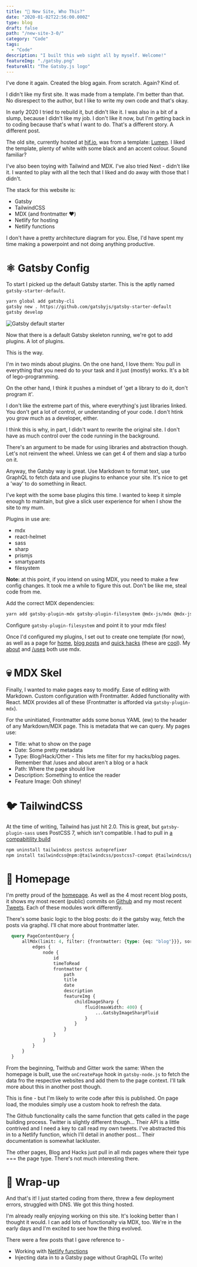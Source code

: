 ```yaml
---
title: "🧐 New Site, Who This?"
date: "2020-01-02T22:56:00.000Z"
type: blog
draft: false
path: "/new-site-3-0/"
category: "Code"
tags:
  - "Code"
description: "I built this web sight all by myself. Welcome!"
featureImg: "./gatsby.png"
featureAlt: "The Gatsby.js logo"
---
```


I've done it again. Created the blog again. From scratch. Again? Kind of.

I didn't like my first site. It was made from a template. I'm better than that. No disrespect to the author, but I like to write my own code and that's okay.

In early 2020 I tried to rebuild it, but didn't like it. I was also in a bit of a slump, because I didn't like my job. I don't like it now, but I'm getting back in to coding because that's what I want to do. That's a different story. A different post.

The old site, currently hosted at [hjf.io](https://hjf.io), was from a template: [Lumen](https://www.gatsbyjs.com/starters/alxshelepenok/gatsby-starter-lumen). I liked the template, plenty of white with some black and an accent colour. Sound familiar?

I've also been toying with Tailwind and MDX. I've also tried Next - didn't like it. I wanted to play with all the tech that I liked and do away with those that I didn't. 

The stack for this website is:
* Gatsby
* TailwindCSS
* MDX (and frontmatter ❤️)
* Netlify for hosting
* Netlify functions

I don't have a pretty architecture diagram for you. Else, I'd have spent my time making a powerpoint and not doing anything productive.


# ⚛️ Gatsby Config

To start I picked up the default Gatsby starter. This is the aptly named `gatsby-starter-default`.

```bash
yarn global add gatsby-cli
gatsby new . https://github.com/gatsbyjs/gatsby-starter-default
gatsby develop
```

![Gatsby default starter](./gatsby-default-starter.png)

Now that there is a default Gatsby skeleton running, we're got to add plugins. A lot of plugins. 

This is the way.

I'm in two minds about plugins. On the one hand, I love them: You pull in everything that you need do to your task and it just (mostly) works. It's a bit of lego-programming. 

On the other hand, I think it pushes a mindset of 'get a library to do it, don't program it'. 

I don't like the extreme part of this, where everything's just libraries linked. You don't get a lot of control, or understanding of your code. I don't htink you grow much as a developer, either.

I think this is why, in part, I didn't want to rewrite the original site. I don't have as much control over the code running in the background. 

There's an argument to be made for using libraries and abstraction though. Let's not reinvent the wheel. Unless we can get 4 of them and slap a turbo on it.

Anyway, the Gatsby way is great. Use Markdown to format text, use GraphQL to fetch data and use plugins to enhance your site. It's nice to get a 'way' to do something in React.

I've kept with the some base plugins this time. I wanted to keep it simple enough to maintain, but give a slick user experience for when I show the site to my mum. 

Plugins in use are:
* mdx
* react-helmet
* sass
* sharp
* prismjs
* smartypants
* filesystem

**Note:** at this point, if you intend on using MDX, you need to make a few config changes. It took me a while to figure this out. Don't be like me, steal code from me.

Add the correct MDX dependencies:

```bash
yarn add gatsby-plugin-mdx gatsby-plugin-filesystem @mdx-js/mdx @mdx-js/react
```

Configure `gatsby-plugin-filesystem` and point it to your mdx files!

Once I'd configured my plugins, I set out to create one template (for now), as well as a page for [home](/), [blog posts](/blog) and [quick hacks](/hacks) (these are [cool](/hacks)). My [about](/about) and [/uses](/uses) both use mdx.

# 💀 MDX Skel

Finally, I wanted to make pages easy to modify. Ease of editing with Markdown. Custom configuration with Frontmatter. Added functionality with React. MDX provides all of these (Frontmatter is afforded via `gatsby-plugin-mdx`).

For the uninitiated, Frontmatter adds some bonus YAML (ew) to the header of any Markdown/MDX page. This is metadata that we can query. My pages use:
* Title: what to show on the page
* Date: Some pretty metadata 
* Type: Blog/Hack/Other - This lets me filter for my hacks/blog pages. Remember that /uses and about aren't a blog or a hack
* Path: Where the page should live
* Description: Something to entice the reader
* Feature Image: Ooh shiney!


# 🐦 TailwindCSS 

At the time of writing, Tailwind has just hit 2.0. This is great, but `gatsby-plugin-sass` uses PostCSS 7, which isn't compatible. I had to pull in [a compabitility build](https://tailwindcss.com/docs/installation#post-css-7-compatibility-build)

```bash
npm uninstall tailwindcss postcss autoprefixer
npm install tailwindcss@npm:@tailwindcss/postcss7-compat @tailwindcss/postcss7-compat postcss@^7 autoprefixer@^9
```

# 🏡 Homepage
I'm pretty proud of the [homepage](/). As well as the 4 most recent blog posts, it shows my most recent (public) commits on [Github](https://github.com/hjfitz) and my most recent [Tweets](https://twitter.com/__hjf). Each of these modules work differently.

There's some basic logic to the blog posts: do it the gatsby way, fetch the posts via graphql. I'll chat more about frontmatter later.

```graphql
  query PageContentQuery {
      allMdx(limit: 4, filter: {frontmatter: {type: {eq: "blog"}}}, sort: {fields: frontmatter___date, order: DESC}) {
          edges {
              node {
                  id
                  timeToRead
                  frontmatter {
                      path
                      title
                      date
                      description
                      featureImg {
                          childImageSharp {
                              fluid(maxWidth: 400) {
                                  ...GatsbyImageSharpFluid
                              }
                          }
                      }
                  }
              }
          }
      }
  }
```

From the beginning, Twithub and Gitter work the same: When the homepage is built, use the `onCreatePage` hook in `gatsby-node.js` to fetch the data fro the respective websites and add them to the page context. I'll talk more about this in another post though.

This is fine - but I'm likely to write code after this is published. On page load, the modules simply use a custom hook to refresh the data. 

The Github functionality calls the same function that gets called in the page building process. Twitter is slightly different though... Their API is a little contrived and I need a key to call read my own tweets. I've abstracted this in to a Netlify function, which I'll detail in another post... Their documentation is somewhat lackluster.

The other pages, Blog and Hacks just pull in all mdx pages where their type === the page type. There's not much interesting there.

# 🎁 Wrap-up

And that's it! I just started coding from there, threw a few deployment errors, struggled with DNS. We got this thing hosted.

I'm already really enjoying working on this site. It's looking better than I thought it would. I can add lots of functionalty via MDX, too. We're in the early days and I'm excited to see how the thing evolved.

There were a few posts that I gave reference to - 

* Working with [Netlify functions](/netlify-functions/)
* Injecting data in to a Gatsby page without GraphQL (To write)

